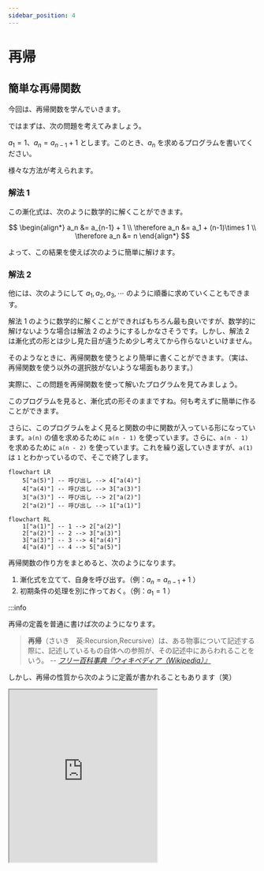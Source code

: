 ```yaml
---
sidebar_position: 4
---
```



# 再帰

## 簡単な再帰関数

今回は、再帰関数を学んでいきます。

ではまずは、次の問題を考えてみましょう。

$a_1 = 1$、$a_n = a_{n - 1} + 1$ とします。このとき、$a_n$ を求めるプログラムを書いてください。

様々な方法が考えられます。

<h3>解法 1</h3>

この漸化式は、次のように数学的に解くことができます。

$$
\begin{align*}
    a_n            &= a_{n-1} + 1 \\
    \therefore a_n &= a_1 + (n-1)\times 1 \\
    \therefore a_n &= n
\end{align*}
$$

よって、この結果を使えば次のように簡単に解けます。

<ViewSource path="/recursion/recurrence_relation_analytical.ipynb" />

<h3>解法 2</h3>

他には、次のようにして $a_1,a_2,a_3,\cdots$ のように順番に求めていくこともできます。

<ViewSource path="/recursion/recurrence_relation_dp.ipynb" />

解法 1 のように数学的に解くことができればもちろん最も良いですが、数学的に解けないような場合は解法 2 のようにするしかなさそうです。しかし、解法 2 は漸化式の形とは少し見た目が違うため少し考えてから作らないといけません。

そのようなときに、再帰関数を使うとより簡単に書くことができます。（実は、再帰関数を使う以外の選択肢がないような場面もあります。）

実際に、この問題を再帰関数を使って解いたプログラムを見てみましょう。

<ViewSource path="/recursion/recurrence_relation_rec.ipynb" />

このプログラムを見ると、漸化式の形そのままですね。何も考えずに簡単に作ることができます。

さらに、このプログラムをよく見ると関数の中に関数が入っている形になっています。`a(n)` の値を求めるために `a(n - 1)` を使っています。さらに、`a(n - 1)` を求めるために `a(n - 2)` を使っています。これを繰り返していきますが、`a(1)` は `1` とわかっているので、そこで終了します。

```mermaid
flowchart LR
    5["a(5)"] -- 呼び出し --> 4["a(4)"]
    4["a(4)"] -- 呼び出し --> 3["a(3)"]
    3["a(3)"] -- 呼び出し --> 2["a(2)"]
    2["a(2)"] -- 呼び出し --> 1["a(1)"]
```

```mermaid
flowchart RL
    1["a(1)"] -- 1 --> 2["a(2)"]
    2["a(2)"] -- 2 --> 3["a(3)"]
    3["a(3)"] -- 3 --> 4["a(4)"]
    4["a(4)"] -- 4 --> 5["a(5)"]
```

再帰関数の作り方をまとめると、次のようになります。

1. 漸化式を立てて、自身を呼び出す。（例：$a_n = a_{n-1} + 1$ ）
1. 初期条件の処理を別に作っておく。（例：$a_1 = 1$ ）

:::info

再帰の定義を普通に書けば次のようになります。

> **再帰**（さいき　英:Recursion,Recursive）は、ある物事について記述する際に、記述しているもの自体への参照が、その記述中にあらわれることをいう。
> -- <cite>[フリー百科事典『ウィキペディア（Wikipedia）』](https://ja.wikipedia.org/wiki/%E5%86%8D%E5%B8%B0)</cite>

しかし、再帰の性質から次のように定義が書かれることもあります（笑）

<iframe
  height="350px"
  src="https://m.ansaikuropedia.org/index.php?title=%E5%86%8D%E5%B8%B0&redirect=no"
/>

コンピューターの世界では、再帰を用いた命名もよくあります。再帰的接頭語と呼ばれます。例えば、PHP は「PHP: Hypertext Preprocessor」、GNU は「GNU's Not Unix」、WINE は「Wine Is Not an Emulator」、TikZ は「TikZ ist kein Zeichenprogramm」となっています。
:::

## 再帰関数を使ったフィボナッチ数列

では、再帰を使ってもう少し難しいプログラムも作ってみましょう。

フィボナッチ数を求めるプログラムを作ってみましょう。
フィボナッチ数列（$F_n$）は、次のように定義されます。

$$
\begin{align*}
    &F_0 = 0 \\
    &F_1 = 1 \\
    &F_n = F_{n - 1} + F_{n - 2} \quad (n\geq 2)
\end{align*}
$$

次のような数列になっています。

$$
0, 1, 1, 2, 3, 5, 8, 13, 21, 34, 55, 89, 144, 233, 377, 610, 987, 1597, \cdots
$$

<ViewSource path="/recursion/fib.ipynb" />

やはり、再帰を使うと定義どおりに書けて簡単ですね。

`fib` 関数の流れは次のようになっています。

```mermaid
flowchart
    A["fib(5)"] --> B["fib(4)"]
    A --> C["fib(3)"]
    B --> D["fib(3)"]
    B --> E["fib(2)"]
    C --> F["fib(2)"]
    C --> G["fib(1)"]
    D --> H["fib(2)"]
    D --> I["fib(1)"]
    E --> J["fib(1)"]
    E --> K["fib(0)"]
    F --> L["fib(1)"]
    F --> M["fib(0)"]
    H --> N["fib(1)"]
    H --> O["fib(0)"]
```

:::info
実は、フィボナッチ数列の一般項は求めることができます。ビネの公式と呼ばれます。

$$
F_n = F_{n - 1} + F_{n - 2}
$$

$x^2 - x - 1 = 0$ の 2 解を $\alpha, \beta$ とする。すなわち、$\displaystyle \alpha = \frac{1 + \sqrt{5}}{2}$、$\displaystyle \beta = \frac{1 - \sqrt{5}}{2}$とすれば、

$$
\begin{dcases}
    \alpha + \beta &= 1 \\
    \alpha \beta   &= -1
\end{dcases}
$$

であるから、

$$
F_n - (\alpha + \beta)F_{n - 1} + \alpha \beta F_{n - 2} = 0
$$

$$
\therefore
\begin{dcases}
    F_n - \alpha F_{n - 1} &= \beta (F_{n - 1} - \alpha F_{n - 2}) \\
    F_n - \beta F_{n - 1}  &= \alpha (F_{n - 1} - \beta F_{n - 2})
\end{dcases}
$$

$$
\therefore
\begin{dcases}
    F_{n + 1} - \alpha F_n &= \beta^n (F_1 - \alpha F_0) \\
    F_{n + 1} - \beta F_n  &= \alpha^n (F_1 - \beta F_0)
\end{dcases}
$$

$$
\therefore (\alpha-\beta)F_n = (\alpha^n - \beta^n)F_1 - F_0 (\beta \alpha^n - \alpha \beta^n)
$$

$$
\therefore F_n = \frac{\alpha^n - \beta^n}{\alpha-\beta}
$$

$$
\therefore F_n = \frac{1}{\sqrt{5}}\left\{\left(\frac{1 + \sqrt{5}}{2}\right)^n - \left(\frac{1 - \sqrt{5}}{2}\right)^n\right\}
$$

:::

### 練習問題 1

再帰関数を使って、$1$ から $n$ までの和を求める関数を作ってみましょう。

<Answer>
漸化式は、次のようになります。

$$
\begin{align*}
    &a_1=1 \\
    &a_n=a_{n - 1} + n
\end{align*}
$$

これを基にすると、次のようになります。

<ViewSource path="/recursion/sum.ipynb" />

</Answer>

### 練習問題 2

再帰関数を使って、最大公約数を求める関数を作ってみましょう。

さらに、その結果を用いて、最小公倍数を求める関数も作ってみましょう。

<Answer>

ユークリッドの互除法を用いれば簡単にできます。

例：$30$ と $18$ の最大公約数を求める。

- $30$ を $18$ で割った余りは、$12$
- $18$ を $12$ で割った余りは、$6$
- $12$ を $6$ で割った余りは、$0$

よって、最大公約数は $6$

これを使うと、最大公約数を求めるプログラムは次のようになります。

<ViewSource path="/recursion/gcd.ipynb" />

また、最大公約数 $\mathrm{gcd}(a, b)$ と最小公倍数 $\mathrm{lcm}(a, b)$ の間には次のような関係があります。

$$
\mathrm{gcd}(a, b)\cdot \mathrm{lcm}(a, b) = ab
$$

これを使うと、最小公倍数を求めるプログラムは次のようになります。

<ViewSource path="/recursion/lcm.ipynb" />

</Answer>

### 練習問題 3

リュカ数を求めるプログラムを作ってみましょう。

リュカ数列（ $L_n$ ）は次のように定義されます。

$$
\begin{align*}
    &L_0 = 2 \\
    &L_1 = 1 \\
    &L_n = L_{n - 1} + L_{n - 2} \quad (n\geq 2)
\end{align*}
$$

リュカ数列は次のようになります。

$$
2, 1, 3, 4, 7, 11, 18, 29, 47, 76, 123, 199, 322, 521, 843, 1364, 2207, \cdots
$$

<Answer>

フィボナッチ数列のプログラムから、`n == 0` の時と `n == 1` の時の値を変えるだけで簡単に作れます。

<ViewSource path="/recursion/lucas.ipynb" />

:::info
リュカ数列の一般項は、フィボナッチ数列の時のように計算すると、次のようになります。

$$
\begin{align*}
    (\alpha-\beta)L_n            &= (\alpha^n - \beta^n)L_1 - L_0 (\beta \alpha^n - \alpha \beta^n) \\
    \therefore (\alpha-\beta)L_n &= (1 - 2\beta)\alpha^n - (2\alpha - 1)\beta^n \\
    \therefore L_n &= \sqrt{5} \cdot \frac{\alpha^n + \beta^n}{\alpha-\beta}
\end{align*}
$$

$$
L_n = \left(\frac{1 + \sqrt{5}}{2}\right)^n + \left(\frac{1 - \sqrt{5}}{2}\right)^n
$$

:::

</Answer>

### 練習問題 4

トリボナッチ数を求めるプログラムを作ってみましょう。
トリボナッチ数列（ $T_n$ ）は次のように定義されます。

$$
\begin{align*}
    &T_0 = 0 \\
    &T_1 = 0 \\
    &T_2 = 1 \\
    &T_n = T_{n - 1} + T_{n - 2} + T_{n - 3} \quad (n\geq 3)
\end{align*}
$$

トリボナッチ数列は次のようになります。

$$
0, 0, 1, 1, 2, 4, 7, 13, 24, 44, 81, 149, 274, 504, \cdots
$$

:::info
ちなみに、テトラナッチ数、ペンタナッチ数、…もあります。

| $k$ | 名称             |
| --- | ---------------- |
| 2   | フィボナッチ数   |
| 3   | トリボナッチ数   |
| 4   | テトラナッチ数   |
| 5   | ペンタナッチ数   |
| 6   | ヘキサナッチ数   |
| 7   | ヘプタナッチ数   |
| 8   | オクタナッチ数   |
| 9   | ノナナッチ数     |
| 10  | デカナッチ数     |
| 11  | ウンデカナッチ数 |
| 12  | ドデカナッチ数   |

:::

:::info
トリボナッチ数列の一般項は、次のようにして計算できます。

$x^3 - x^2 - x - 1 = 0$ の 3 解を $\alpha, \beta, \gamma$ とすると、

$$
\begin{dcases}
    \alpha + \beta + \gamma = 1 \\
    \alpha \beta + \beta \gamma + \gamma \alpha = -1 \\
    \alpha \beta \gamma = 1
\end{dcases}
$$

$$
T_n = T_{n - 1} + T_{n - 2} + T_{n - 3}
$$

$$
\therefore T_n - (\alpha + \beta + \gamma)T_{n - 1} + (\alpha \beta + \beta \gamma + \gamma \alpha)T_{n - 2} - \alpha \beta \gamma T_{n - 3} = 0
$$

$$
\begin{dcases}
    \therefore T_n - \alpha T_{n - 1} = \beta (T_{n - 1} - \alpha T_{n - 2}) + \gamma (T_{n - 1} - \alpha T_{n - 2}) - \beta \gamma(T_{n - 2} - \alpha T_{n - 3}) \\
    \therefore T_n - \beta T_{n - 1} = \gamma (T_{n - 1} - \beta T_{n - 2}) + \alpha (T_{n - 1} - \beta T_{n - 2}) - \gamma \alpha(T_{n - 2} - \beta T_{n - 3})
\end{dcases}
$$

$U_n = T_{n + 1} - \alpha T_n, V_n = T_{n + 1} - \beta T_n$ とする。

$$
\begin{dcases}
    U_n = \beta U_{n - 1} + \gamma U_{n - 1} - \beta \gamma U_{n - 2} \\
    V_n = \gamma V_{n - 1} + \alpha V_{n - 1} - \gamma \alpha V_{n - 2}
\end{dcases}
$$

$$
\therefore
\begin{dcases}
    U_n - \beta U_{n - 1} = \gamma (U_{n - 1} - \beta U_{n - 2}) \\
    U_n - \gamma U_{n - 1} = \beta (U_{n - 1} - \gamma U_{n - 2})
\end{dcases}
\begin{dcases}
    V_n - \gamma V_{n - 1} = \alpha (V_{n - 1} - \gamma V_{n - 2}) \\
    V_n - \alpha V_{n - 1} = \gamma (V_{n - 1} - \alpha V_{n - 2})
\end{dcases}
$$

$U_0 = 0, U_1 = 1, V_0 = 0, V_1 = 1$ から、

$$
\therefore
\begin{dcases}
    U_n = \frac{\beta^n - \gamma^n}{\beta - \gamma} \\
    V_n = \frac{\gamma^n - \alpha^n}{\gamma - \alpha}
\end{dcases}
$$

$$
\therefore
\begin{dcases}
    T_{n + 1} - \alpha T_n = \frac{\beta^n - \gamma^n}{\beta - \gamma} \\
    T_{n + 1} - \beta T_n = \frac{\gamma^n - \alpha^n}{\gamma - \alpha}
\end{dcases}
$$

$$
\therefore T_n = \frac{\gamma^n - \alpha^n}{(\alpha - \beta)(\gamma - \alpha)} - \frac{\beta^n - \gamma^n}{(\alpha - \beta)(\beta - \gamma)}
$$

$$
\therefore T_n = \frac{\alpha^n}{(\alpha - \beta)(\alpha - \gamma)} + \frac{\beta^n}{(\beta - \gamma)(\beta - \alpha)} + \frac{\gamma^n}{(\gamma - \alpha)(\gamma - \beta)}
$$

テトラナッチ数は、次のようになるようです。確かめてはいません。

$x^4 - x^3 - x^2 - x - 1 = 0$ の 4 解を $\alpha, \beta, \gamma, \delta$ とすると、

$$
\begin{split}
T_n = \frac{\alpha^n}{(\alpha - \beta)(\alpha - \gamma)(\alpha - \delta)} + \frac{\beta^n}{(\beta - \gamma)(\beta - \delta)(\beta - \alpha)} \\
    + \frac{\gamma^n}{(\gamma - \delta)(\gamma - \alpha)(\gamma - \beta)} + \frac{\delta^n}{(\delta - \alpha)(\delta - \beta)(\delta - \gamma)}
\end{split}
$$

:::

<Answer>
  <ViewSource path="/recursion/tri.ipynb" />
</Answer>
